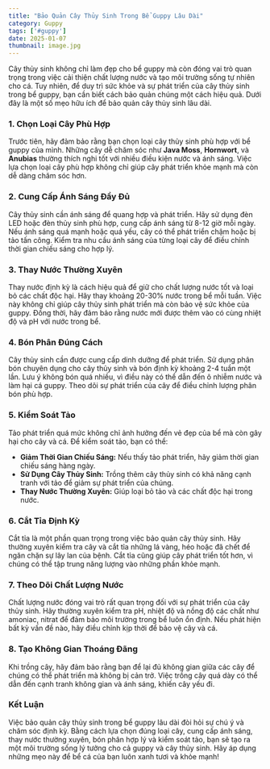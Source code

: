 ```yaml
---
title: "Bảo Quản Cây Thủy Sinh Trong Bể Guppy Lâu Dài"
category: Guppy
tags: ['#guppy']
date: 2025-01-07
thumbnail: image.jpg
---
```


Cây thủy sinh không chỉ làm đẹp cho bể guppy mà còn đóng vai trò quan trọng trong việc cải thiện chất lượng nước và tạo môi trường sống tự nhiên cho cá. Tuy nhiên, để duy trì sức khỏe và sự phát triển của cây thủy sinh trong bể guppy, bạn cần biết cách bảo quản chúng một cách hiệu quả. Dưới đây là một số mẹo hữu ích để bảo quản cây thủy sinh lâu dài.

### 1. **Chọn Loại Cây Phù Hợp**

Trước tiên, hãy đảm bảo rằng bạn chọn loại cây thủy sinh phù hợp với bể guppy của mình. Những cây dễ chăm sóc như **Java Moss**, **Hornwort**, và **Anubias** thường thích nghi tốt với nhiều điều kiện nước và ánh sáng. Việc lựa chọn loại cây phù hợp không chỉ giúp cây phát triển khỏe mạnh mà còn dễ dàng chăm sóc hơn.

### 2. **Cung Cấp Ánh Sáng Đầy Đủ**

Cây thủy sinh cần ánh sáng để quang hợp và phát triển. Hãy sử dụng đèn LED hoặc đèn thủy sinh phù hợp, cung cấp ánh sáng từ 8-12 giờ mỗi ngày. Nếu ánh sáng quá mạnh hoặc quá yếu, cây có thể phát triển chậm hoặc bị tảo tấn công. Kiểm tra nhu cầu ánh sáng của từng loại cây để điều chỉnh thời gian chiếu sáng cho hợp lý.

### 3. **Thay Nước Thường Xuyên**

Thay nước định kỳ là cách hiệu quả để giữ cho chất lượng nước tốt và loại bỏ các chất độc hại. Hãy thay khoảng 20-30% nước trong bể mỗi tuần. Việc này không chỉ giúp cây thủy sinh phát triển mà còn bảo vệ sức khỏe của guppy. Đồng thời, hãy đảm bảo rằng nước mới được thêm vào có cùng nhiệt độ và pH với nước trong bể.

### 4. **Bón Phân Đúng Cách**

Cây thủy sinh cần được cung cấp dinh dưỡng để phát triển. Sử dụng phân bón chuyên dụng cho cây thủy sinh và bón định kỳ khoảng 2-4 tuần một lần. Lưu ý không bón quá nhiều, vì điều này có thể dẫn đến ô nhiễm nước và làm hại cá guppy. Theo dõi sự phát triển của cây để điều chỉnh lượng phân bón phù hợp.

### 5. **Kiểm Soát Tảo**

Tảo phát triển quá mức không chỉ ảnh hưởng đến vẻ đẹp của bể mà còn gây hại cho cây và cá. Để kiểm soát tảo, bạn có thể:
- **Giảm Thời Gian Chiếu Sáng:** Nếu thấy tảo phát triển, hãy giảm thời gian chiếu sáng hàng ngày.
- **Sử Dụng Cây Thủy Sinh:** Trồng thêm cây thủy sinh có khả năng cạnh tranh với tảo để giảm sự phát triển của chúng.
- **Thay Nước Thường Xuyên:** Giúp loại bỏ tảo và các chất độc hại trong nước.

### 6. **Cắt Tỉa Định Kỳ**

Cắt tỉa là một phần quan trọng trong việc bảo quản cây thủy sinh. Hãy thường xuyên kiểm tra cây và cắt tỉa những lá vàng, héo hoặc đã chết để ngăn chặn sự lây lan của bệnh. Cắt tỉa cũng giúp cây phát triển tốt hơn, vì chúng có thể tập trung năng lượng vào những phần khỏe mạnh.

### 7. **Theo Dõi Chất Lượng Nước**

Chất lượng nước đóng vai trò rất quan trọng đối với sự phát triển của cây thủy sinh. Hãy thường xuyên kiểm tra pH, nhiệt độ và nồng độ các chất như amoniac, nitrat để đảm bảo môi trường trong bể luôn ổn định. Nếu phát hiện bất kỳ vấn đề nào, hãy điều chỉnh kịp thời để bảo vệ cây và cá.

### 8. **Tạo Không Gian Thoáng Đãng**

Khi trồng cây, hãy đảm bảo rằng bạn để lại đủ không gian giữa các cây để chúng có thể phát triển mà không bị cản trở. Việc trồng cây quá dày có thể dẫn đến cạnh tranh không gian và ánh sáng, khiến cây yếu đi.

### Kết Luận

Việc bảo quản cây thủy sinh trong bể guppy lâu dài đòi hỏi sự chú ý và chăm sóc định kỳ. Bằng cách lựa chọn đúng loại cây, cung cấp ánh sáng, thay nước thường xuyên, bón phân hợp lý và kiểm soát tảo, bạn sẽ tạo ra một môi trường sống lý tưởng cho cả guppy và cây thủy sinh. Hãy áp dụng những mẹo này để bể cá của bạn luôn xanh tươi và khỏe mạnh!
